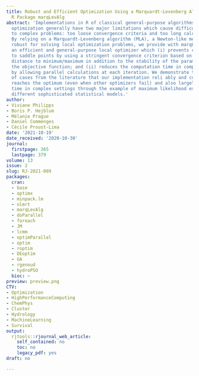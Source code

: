 ```yaml
---
title: Robust and Efficient Optimization Using a Marquardt-Levenberg Algorithm with
  R Package marqLevAlg
abstract: 'Implementations in R of classical general-purpose algorithms for local
  optimization generally have two major limitations which cause difficulties in applications
  to complex problems: too loose convergence criteria and too long calculation time.
  By relying on a Marquardt-Levenberg algorithm (MLA), a Newton-like method particularly
  robust for solving local optimization problems, we provide with marqLevAlg package
  an efficient and general-purpose local optimizer which (i) prevents con vergence
  to saddle points by using a stringent convergence criterion based on the relative
  distance to minimum/maximum in addition to the stability of the parameters and of
  the objective function; and (ii) reduces the computation time in complex settings
  by allowing parallel calculations at each iteration. We demonstrate through a variety
  of cases from the literature that our implementation reli ably and consistently
  reaches the optimum (even when other optimizers fail) and also largely reduces computational
  time in complex settings through the example of maximum likelihood estimation of
  different sophisticated statistical models.'
author:
- Viviane Philipps
- Boris P. Hejblum
- Mélanie Prague
- Daniel Commenges
- Cécile Proust-Lima
date: '2021-10-19'
date_received: '2020-10-30'
journal:
  firstpage: 365
  lastpage: 379
volume: 13
issue: 2
slug: RJ-2021-089
packages:
  cran:
  - base
  - optimx
  - minpack.lm
  - nlmrt
  - marqLevAlg
  - doParallel
  - foreach
  - JM
  - lcmm
  - optimParallel
  - optim
  - roptim
  - DEoptim
  - GA
  - rgenoud
  - hydroPSO
  bioc: ~
preview: preview.png
CTV:
- Optimization
- HighPerformanceComputing
- ChemPhys
- Cluster
- Hydrology
- MachineLearning
- Survival
output:
  rjtools::rjournal_web_article:
    self_contained: no
    toc: no
    legacy_pdf: yes
draft: no

---
```

